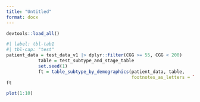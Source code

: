 ```yaml
---
title: "Untitled"
format: docx
---
```


```r
devtools::load_all()
```

```r
#| label: tbl-tab1
#| tbl-cap: "test"
patient_data = test_data_v1 |> dplyr::filter(CGG >= 55, CGG < 200)
            table = test_subtype_and_stage_table
            set.seed(1)
            ft = table_subtype_by_demographics(patient_data, table,
                                               footnotes_as_letters = TRUE)
ft
```

```r
plot(1:10)
```

